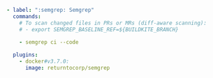 ```yaml
- label: ":semgrep: Semgrep"
  commands:
    # To scan changed files in PRs or MRs (diff-aware scanning):
    # - export SEMGREP_BASELINE_REF=${BUILDKITE_BRANCH}

    - semgrep ci --code
  
  plugins:
    - docker#v3.7.0:
      image: returntocorp/semgrep
```
